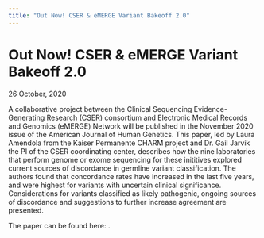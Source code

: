 ```yaml
---
title: "Out Now! CSER & eMERGE Variant Bakeoff 2.0"
---
```



<BreadcrumbsNews />

# Out Now! CSER & eMERGE Variant Bakeoff 2.0

<Subheader>26 October, 2020</Subheader>

A collaborative project between the Clinical Sequencing Evidence-Generating Research (CSER) consortium and Electronic Medical Records and Genomics (eMERGE) Network will be published in the November 2020 issue of the American Journal of Human Genetics. This paper, led by Laura Amendola from the Kaiser Permanente CHARM project and Dr. Gail Jarvik the PI of the CSER coordinating center, describes how the nine laboratories that perform genome or exome sequencing for these inititives explored current sources of discordance in germline variant classification. The authors found that concordance rates have increased in the last five years, and were highest for variants with uncertain clinical significance. Considerations for variants classified as likely pathogenic, ongoing sources of discordance and suggestions to further increase agreement are presented.

The paper can be found here: <Link label="https://www.cell.com/ajhg/fulltext/S0002-9297(20)30356-6" url="https://www.cell.com/ajhg/fulltext/S0002-9297(20)30356-6"/>.
